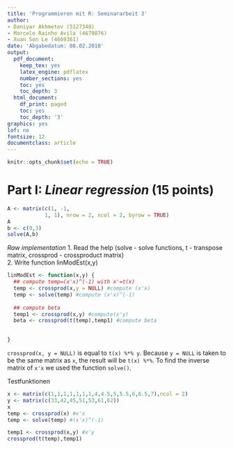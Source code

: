 ```yaml
---
title: 'Programmieren mit R: Seminararbeit 3'
author:
- Daniyar Akhmetov (5127348)
- Marcelo Rainho Avila (4679876)
- Xuan Son Le (4669361)
date: 'Abgabedatum: 08.02.2018'
output:
  pdf_document:
    keep_tex: yes
    latex_engine: pdflatex
    number_sections: yes
    toc: yes
    toc_depth: 3
  html_document:
    df_print: paged
    toc: yes
    toc_depth: '3'
graphics: yes
lof: no
fontsize: 12
documentclass: article
---
```


```r
knitr::opts_chunk$set(echo = TRUE)
```

\newpage

# Part I: *Linear regression* (15 points)

```r
A <- matrix(c(1, -1,
            1, 1), nrow = 2, ncol = 2, byrow = TRUE)
A
b <- c(0,3)
solve(A,b)
```

*Raw implementation*
1. Read the help (solve - solve functions, t - transpose matrix, crossprod - crossproduct matrix)  
2. Write function linModEst(x,y)

```r
linModEst <- function(x,y) {
  ## compute temp=(x'x)^(-1) with x'=t(x)
  temp <- crossprod(x,y = NULL) #compute (x'x)
  temp <- solve(temp) #compute (x'x)^(-1)
  
  ## compute beta
  temp1 <- crossprod(x,y) #compute(x'y)
  beta <- crossprod(t(temp),temp1) #compute beta

  
}
```

`crossprod(x, y = NULL)` is equal to `t(x) %*% y`. Because `y = NULL` is taken to be the same matrix as `x`, the result will be `t(x) %*%`. To find the inverse matrix of `x'x` we used the function `solve()`.


Testfunktionen
```r
x <- matrix(c(1,1,1,1,1,1,1,4,4.5,5,5.5,6,6.5,7),ncol = 2)
y <- matrix(c(33,42,45,51,53,61,62))
x
temp <- crossprod(x) #x'x
temp <- solve(temp) #(x'x)^(-1)

temp1 <- crossprod(x,y) #x'y
crossprod(t(temp),temp1)
```







